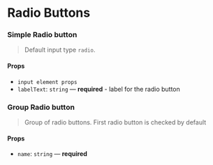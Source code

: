 
<Meta title="Forms/Radiobutton" component={Radio} />

# Radio Buttons

### Simple Radio button

> Default input type `radio`.

<Preview>
  <Story name="simple">
    <Radio id="radiobutton" labelText="GNUI Radio button" />
  </Story>
</Preview>

#### Props

- `input element props`
- `labelText`: `string` — **required** - label for the radio button

### Group Radio button

> Group of radio buttons. First radio button is checked by default

<Preview>
  <Story name="group">
    <RadioGroup name="radiogroup">
      <Radio id="button1" labelText="New York" value="ny" />
      <Radio id="button2" labelText="San Francisco" value="sf" />
      <Radio id="button3" labelText="Los Angeles" value="la" />
    </RadioGroup>
  </Story>
</Preview>

#### Props

- `name`: `string` — **required**
